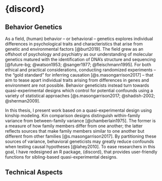 # {discord}

## Behavior Genetics

As a field, (human) behavior -- or behavioral -- genetics explores individual differences in psychological traits and characteristics that arise from genetic and environmental factors [@burt2019]. The field grew as an offshoot of psychology and psychiatry as our understanding of molecular genetics matured with the identification of DNA's structure and sequencing [@future-bg; @watson1953; @sanger1977; @fleischmann1995]. For both ethical and practical considerations, conducting randomized experiments -- the "gold standard" for inferring causation [@s.masongarrison2017] -- that aim to tease apart individual traits arising from differences in genes and environment are not possible. Behavior geneticists instead turn towards quasi-experimental designs which control for potential confounds using a variety of statistical approaches [@s.masongarrison2017; @shadish-2002; @sherman2009].

In this thesis, I present work based on a quasi-experimental design using kinship modeling. Kin comparison designs distinguish within-family variance from between-family variance [@chamberlain1975]. The former is a measure of how family members differ from one another; the latter reflects sources that make family members similar to one another but different from other families [@s.masongarrison2017]. By partitioning these sources of variance, behavioral geneticists may greatly reduce confounds when testing causal hypotheses [@lahey2010]. To ease researchers in this goal, I have redesigned an R package, {discord}, that provides user-friendly functions for sibling-based quasi-experimental designs.

## Technical Aspects
